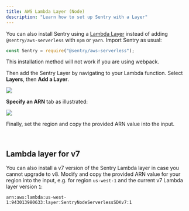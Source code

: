 ```yaml
---
title: AWS Lambda Layer (Node)
description: "Learn how to set up Sentry with a Layer"
---
```


You can also install Sentry using a [Lambda Layer](https://docs.aws.amazon.com/lambda/latest/dg/configuration-layers.html) instead of adding `@sentry/aws-serverless` with `npm` or `yarn`. Import Sentry as usual:

```javascript
const Sentry = require("@sentry/aws-serverless");
```

<Note>

This installation method will not work if you are using webpack.

</Note>

Then add the Sentry Layer by navigating to your Lambda function. Select **Layers**, then **Add a Layer**.

![](./img/lambda_view.png)

**Specify an ARN** tab as illustrated:

![](./img/add_layer.png)

Finally, set the region and copy the provided ARN value into the input.

<LambdaLayerDetail canonical="aws-layer:node" />

<br/>

## Lambda layer for v7

You can also install a v7 version of the Sentry Lambda layer in case you cannot upgrade to v8.
Modify and copy the provided ARN value for your region into the input, e.g. for region `us-west-1` and the current v7 Lambda layer version `1`:

```
arn:aws:lambda:us-west-1:943013980633:layer:SentryNodeServerlessSDKv7:1
```
